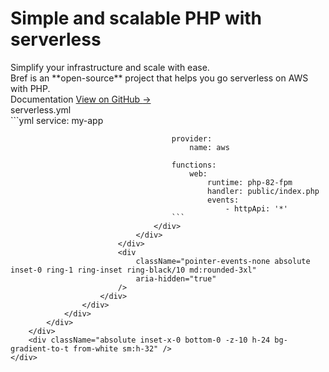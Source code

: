
<div className="bg-white">
    <div className="relative isolate overflow-hidden bg-gradient-to-b from-blue-100/20">
        <div className="mx-auto max-w-7xl pb-24 pt-10 sm:pb-32 lg:grid lg:grid-cols-2 lg:gap-x-8 lg:px-8 lg:py-24">
            <div className="px-6 lg:px-0 lg:pt-6">
                <div className="mx-auto max-w-2xl">
                    <div className="max-w-lg">
                        <h1 className="text-4xl font-black tracking-tight text-gray-900 sm:text-5xl">
                            Simple
                            and scalable PHP with
                            <span className="text-blue-500">serverless</span>
                        </h1>
                        <div className="mt-6 text-lg leading-8 text-gray-600">
                            Simplify your infrastructure and scale with ease.
                        </div>
                        <div className="text-lg leading-8 text-gray-600">
                            Bref is an **open-source** project that helps you go serverless on AWS with PHP.
                        </div>
                        <div className="mt-10 flex items-center gap-x-6">
                            <Link href="/docs"
                                  className="rounded-md bg-blue-500 px-3.5 py-2.5 text-sm font-semibold text-white shadow-sm hover:bg-blue-700 focus-visible:outline focus-visible:outline-2 focus-visible:outline-offset-2 focus-visible:outline-blue-600"
                            >
                                Documentation
                            </Link>
                            <a href="https://github.com/brefphp/bref"
                               className="text-sm font-semibold leading-6 text-gray-900">
                                View on GitHub <span aria-hidden="true">→</span>
                            </a>
                        </div>
                        <div className="mt-6 flex items-center space-x-4 text-gray-300">
                            <LaravelFullIcon className="h-6 md:h-8" />
                            <SymfonyFullIcon className="h-12 md:h-16" />
                        </div>
                    </div>
                </div>
            </div>
            <div className="mt-20 sm:mt-24 md:mx-auto md:max-w-2xl lg:mx-0 lg:mt-0 lg:w-screen">
                <div
                    className="absolute inset-y-0 right-1/2 -z-10 -mr-10 w-[200%] skew-x-[-30deg] bg-white shadow-xl shadow-blue-600/10 ring-1 ring-blue-50 md:-mr-20 lg:-mr-36"
                    aria-hidden="true"
                />
                <div className="shadow-lg md:rounded-3xl">
                    <div
                        className="bg-blue-500 [clip-path:inset(0)] md:[clip-path:inset(0_round_theme(borderRadius.3xl))]">
                        <div
                            className="absolute -inset-y-px left-1/2 -z-10 ml-10 w-[200%] skew-x-[-30deg] bg-blue-100 opacity-20 ring-1 ring-inset ring-white md:ml-20 lg:ml-36"
                            aria-hidden="true"
                        />
                        <div className="relative px-6 pt-8 sm:pt-16 md:pl-16 md:pr-0">
                            <div className="mx-auto max-w-2xl md:mx-0 md:max-w-none">
                                <div className="w-screen overflow-hidden rounded-tl-xl bg-gray-900">
                                    <div className="flex bg-gray-800/40 ring-1 ring-white/5">
                                        <div className="-mb-px flex text-sm font-medium leading-6 text-gray-400">
                                            <div
                                                className="border-b border-r border-b-white/20 border-r-white/10 bg-white/5 px-4 py-2 text-gray-300">
                                                serverless.yml
                                            </div>
                                        </div>
                                    </div>
                                    <div className={styles.homeCode + " px-6 pb-14 pt-6"}>
                                        ```yml
                                        service: my-app

                                        provider:
                                            name: aws

                                        functions:
                                            web:
                                                runtime: php-82-fpm
                                                handler: public/index.php
                                                events:
                                                    - httpApi: '*'
                                        ```
                                    </div>
                                </div>
                            </div>
                            <div
                                className="pointer-events-none absolute inset-0 ring-1 ring-inset ring-black/10 md:rounded-3xl"
                                aria-hidden="true"
                            />
                        </div>
                    </div>
                </div>
            </div>
        </div>
        <div className="absolute inset-x-0 bottom-0 -z-10 h-24 bg-gradient-to-t from-white sm:h-32" />
    </div>
</div>

<Invocations />
<UseCases />
<Companies />
<Testimonials />
